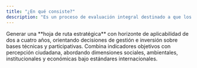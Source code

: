 ```yaml
---
title: "¿En qué consiste?"
description: "Es un proceso de evaluación integral destinado a que los municipios y gobiernos locales evalúen su situación actual y definan un camino de transformación hacia un modelo de ciudad más inteligente, inclusivo y sostenible."
---
```


<Columns cols={2}>
  <Card title="Propósito Principal" icon="sparkles">
    Generar una **hoja de ruta estratégica** con horizonte de aplicabilidad de dos a cuatro años, orientando decisiones de gestión e inversión sobre bases técnicas y participativas.
  </Card>
  <Card title="Metodología Integral" icon="diagram-project" href="/diagnostico-de-ciudad-inteligente">
    Combina indicadores objetivos con percepción ciudadana, abordando dimensiones sociales, ambientales, institucionales y económicas bajo estándares internacionales.
  </Card>
</Columns>